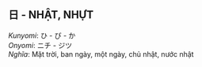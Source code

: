 
## 日 - NHẬT, NHỰT
_Kunyomi_: ひ - び - か   
_Onyomi_: ニチ - ジツ   
_Nghĩa_: Mặt trời, ban ngày, một ngày, chủ nhật, nước nhật